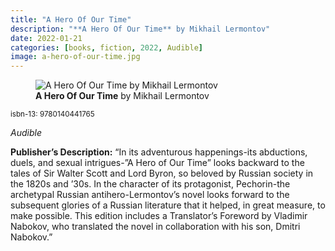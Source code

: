 ```yaml
---
title: "A Hero Of Our Time"
description: "**A Hero Of Our Time** by Mikhail Lermontov"
date: 2022-01-21
categories: [books, fiction, 2022, Audible]
image: a-hero-of-our-time.jpg
---
```

![**A Hero Of Our Time** by Mikhail Lermontov](a-hero-of-our-time.jpg){fig-align="left"}

<sup>isbn-13: 9780140441765</sup>

*Audible*

**Publisher's Description:**
"In its adventurous happenings-its abductions, duels, and sexual
intrigues-"A Hero of Our Time" looks backward to the tales of Sir Walter
Scott and Lord Byron, so beloved by Russian society in the 1820s and '30s.
In the character of its protagonist, Pechorin-the archetypal Russian
antihero-Lermontov's novel looks forward to the subsequent glories of a
Russian literature that it helped, in great measure, to make possible. This
edition includes a Translator's Foreword by Vladimir Nabokov, who
translated the novel in collaboration with his son, Dmitri Nabokov."